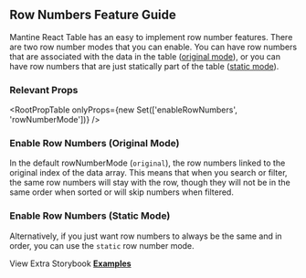 
<Head>
  <title>Row Numbers Feature Guide - Mantine React Table Docs</title>
  <meta
    name="description"
    content="How to use and customize automatic row numbers in Mantine React Table"
  />
</Head>

## Row Numbers Feature Guide

Mantine React Table has an easy to implement row number features. There are two row number modes that you can enable. You can have row numbers that are associated with the data in the table ([original mode](<#enable-row-numbers-(original-mode)>)), or you can have row numbers that are just statically part of the table ([static mode](<#enable-row-numbers-(static-mode)>)).

### Relevant Props

<RootPropTable onlyProps={new Set(['enableRowNumbers', 'rowNumberMode'])} />

### Enable Row Numbers (Original Mode)

In the default rowNumberMode (`original`), the row numbers linked to the original index of the data array. This means that when you search or filter, the same row numbers will stay with the row, though they will not be in the same order when sorted or will skip numbers when filtered.

<OriginalExample />

### Enable Row Numbers (Static Mode)

Alternatively, if you just want row numbers to always be the same and in order, you can use the `static` row number mode.

<StaticExample />

View Extra Storybook **[Examples](https://www.mantine-react-table.dev/?path=/story/features-row-number-examples)**
